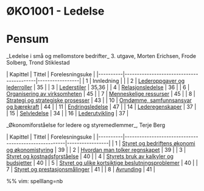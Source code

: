 = ØKO1001 - Ledelse =

= Pensum =

_Ledelse i små og mellomstore bedrifter_ 3. utgave, Morten Erichsen, Frode Solberg, Trond Stiklestad

| Kapittel | Tittel                                   | Forelesningsuke |
|----------|------------------------------------------|-----------------|
| 1        | Innledning                               |                 |
| 2        | [[Lederoppgaver og lederroller]]         | 35              |
| 3        | [[Lederstiler]]                          | 35,36           |
| 4        | [[Relasjonsledelse]]                     | 36              |
| 6        | [[Organisering av virksomheten]]         | 45              |
| 7        | [[Menneskelige ressurser]]               | 45              |
| 8        | [[Strategi og strategiske prosesser]]    | 43              |
| 10       | [[Omdømme, samfunnsansvar og bærekraft]] | 44              |
| 11       | [[Endringsledelse]]                      | 47              |
| 14       | [[Lederegenskaper]]                      | 37              |
| 15       | [[Selvledelse]]                          | 34              |
| 16       | [[Lederutvikling]]                       | 37              |

_Økonomiforståelse for ledere og styremedlemmer_, Terje Berg

| Kapittel | Tittel                                               | Forelesningsuke |
|----------|------------------------------------------------------|-----------------|
| 1        | [[Styret og bedriftens økonomi og økonomistyring]]   | 39              |
| 2        | [[Hvordan man tolker regnskapet]]                    | 39              |
| 3        | [[Styret og kostnadsforståelse]]                     | 40              |
| 4        | [[Styrets bruk av kalkyler og budsjetter]]           | 40              |
| 5        | [[Styret og ulike kortsiktige beslutningsproblemer]] | 40              |
| 7        | [[Styret og prestasjonsmålinger]]                    | 41              |
| 8        | [[Avrunding]]                                        | 41              |

%% vim: spelllang=nb
